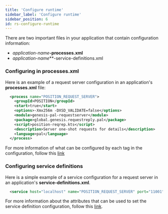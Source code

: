 ```yaml
---
title: 'Configure runtime'
sidebar_label: 'Configure runtime'
sidebar_position: 6
id: rs-configure-runtime
---
```




There are two important files in your application that contain configuration information: 
- _application-name_**-processes.xml**
- _application-name_**-service-definitions.xml



### Configuring in processes.xml
Here is an example of a request server configuration in an application's **processes.xml** file:


```xml
  <process name="POSITION_REQUEST_SERVER">
    <groupId>POSITION</groupId>
    <start>true</start>
    <options>-Xmx256m -DXSD_VALIDATE=false</options>
    <module>genesis-pal-requestserver</module>
    <package>global.genesis.requestreply.pal</package>
    <script>position-reqrep.kts</script>
    <description>Server one-shot requests for details</description>
    <language>pal</language>
  </process>
```

For more information of what can be configured by each tag in the configuration, follow this [link](/creating-applications/configure-runtime/processes-xml)

### Configuring service definitions

Here is a simple example of a service configuration for a request server in an application's **service-definitions.xml**.

```xml
  <service host="localhost" name="POSITION_REQUEST_SERVER" port="11001"/>
```

For more information about the attributes that can be used to set the service definition configuration, follow this [link](/creating-applications/configure-runtime/service-definitions).

